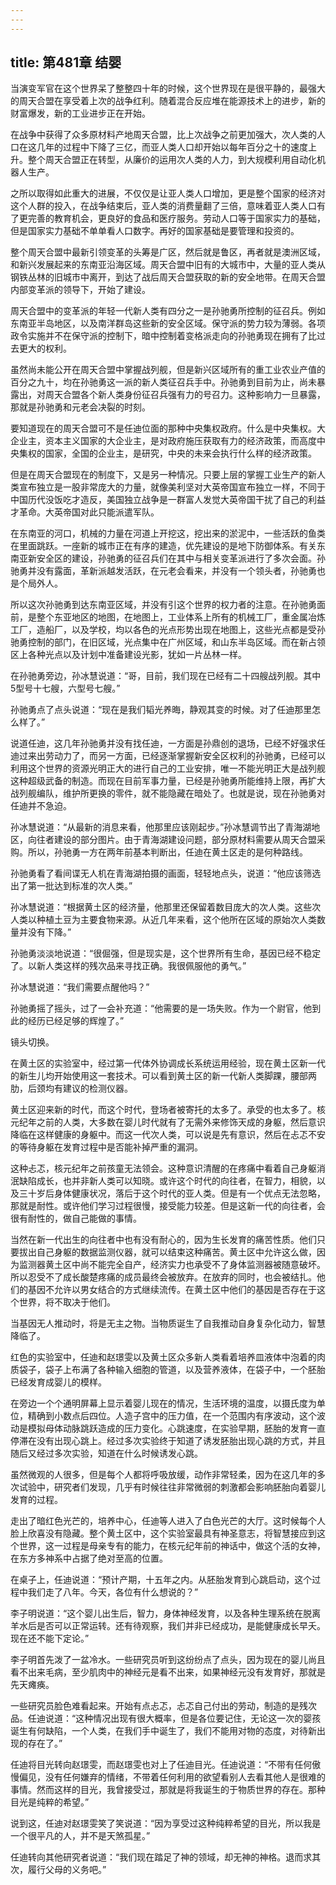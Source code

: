 ```yaml
---
---
---
```

title: 第481章 结婴
---



当演变军官在这个世界呆了整整四十年的时候，这个世界现在是很平静的，最强大的周天合盟在享受着上次的战争红利。随着混合反应堆在能源技术上的进步，新的财富爆发，新的工业进步正在开始。

在战争中获得了众多原材料产地周天合盟，比上次战争之前更加强大，次人类的人口在这几年的过程中下降了三亿，而亚人类人口却开始以每年百分之十的速度上升。整个周天合盟正在转型，从廉价的运用次人类的人力，到大规模利用自动化机器人生产。

之所以取得如此重大的进展，不仅仅是让亚人类人口增加，更是整个国家的经济对这个人群的投入，在战争结束后，亚人类的消费量翻了三倍，意味着亚人类人口有了更完善的教育机会，更良好的食品和医疗服务。劳动人口等于国家实力的基础，但是国家实力基础不单单看人口数字。再好的国家基础是要管理和投资的。

整个周天合盟中最新引领变革的头筹是广区，然后就是鲁区，再者就是澳洲区域，和新兴发展起来的东南亚沿海区域。周天合盟中旧有的大城市中，大量的亚人类从钢铁丛林的旧城市中离开，到达了战后周天合盟获取的新的安全地带。在周天合盟内部变革派的领导下，开始了建设。

周天合盟中的变革派的年轻一代新人类有四分之一是孙驰勇所控制的征召兵。例如东南亚半岛地区，以及南洋群岛这些新的安全区域。保守派的势力较为薄弱。各项政令实施并不在保守派的控制下，暗中控制着变格派走向的孙驰勇现在拥有了比过去更大的权利。

虽然尚未能公开在周天合盟中掌握战列舰，但是新兴区域所有的重工业农业产值的百分之九十，均在孙驰勇这一派的新人类征召兵手中。孙驰勇到目前为止，尚未暴露出，对周天合盟各个新人类身份征召兵强有力的号召力。这种影响力一旦暴露，那就是孙驰勇和元老会决裂的时刻。

要知道现在的周天合盟可不是任迪位面的那种中央集权政府。什么是中央集权。大企业主，资本主义国家的大企业主，是对政府施压获取有力的经济政策，而高度中央集权的国家，全国的企业主，是研究，中央的未来会执行什么样的经济政策。

但是在周天合盟现在的制度下，又是另一种情况。只要上层的掌握工业生产的新人类宣布独立是一股非常庞大的力量，就像美利坚对大英帝国宣布独立一样，不同于中国历代没饭吃才造反，美国独立战争是一群富人发觉大英帝国干扰了自己的利益才革命。大英帝国对此只能派遣军队。

在东南亚的河口，机械的力量在河道上开挖这，挖出来的淤泥中，一些活跃的鱼类在里面跳跃。一座新的城市正在有序的建造，优先建设的是地下防御体系。有关东南亚新安全区的建设，孙驰勇的征召兵们在其中与相关变革派进行了多次会面。孙驰勇并没有露面，革新派越发活跃，在元老会看来，并没有一个领头者，孙驰勇也是个局外人。

所以这次孙驰勇到达东南亚区域，并没有引这个世界的权力者的注意。在孙驰勇面前，是整个东亚地区的地图，在地图上，工业体系上所有的机械工厂，重金属冶炼工厂，造船厂，以及学校，均以各色的光点形势出现在地图上，这些光点都是受孙驰勇控制的部门，在旧区域，光点集中在广州区域，和山东半岛区域。而在新占领区上各种光点以及计划中准备建设光影，犹如一片丛林一样。

在孙驰勇旁边，孙冰慧说道：“哥，目前，我们现在已经有二十四艘战列舰。其中5型号十七艘，六型号七艘。”

孙驰勇点了点头说道：“现在是我们韬光养晦，静观其变的时候。对了任迪那里怎么样了。”

说道任迪，这几年孙驰勇并没有找任迪，一方面是孙鼎创的退场，已经不好强求任迪过来出劳动力了，而另一方面，已经逐渐掌握新安全区权利的孙驰勇，已经可以利用这个世界的资源光明正大的进行自己的工业安排，唯一不能光明正大是战列舰这种超级武备的制造。而现在目前军事力量，已经是孙驰勇所能维持上限，再扩大战列舰编队，维护所更换的零件，就不能隐藏在暗处了。也就是说，现在孙驰勇对任迪并不急迫。

孙冰慧说道：“从最新的消息来看，他那里应该刚起步。”孙冰慧调节出了青海湖地区，向往者建设的部分图片。由于青海湖建设问题，部分原材料需要从周天合盟采购。所以，孙驰勇一方在两年前基本判断出，任迪在黄土区走的是何种路线。

孙驰勇看了看间谍无人机在青海湖拍摄的画面，轻轻地点头，说道：“他应该筛选出了第一批达到标准的次人类。”

孙冰慧说道：“根据黄土区的经济量，他那里还保留着数目庞大的次人类。这些次人类以种植土豆为主要食物来源。从近几年来看，这个他所在区域的原始次人类数量并没有下降。”

孙驰勇淡淡地说道：“很倔强，但是现实是，这个世界所有生命，基因已经不稳定了。以新人类这样的残次品来寻找正确。我很佩服他的勇气。”

孙冰慧说道：“我们需要点醒他吗？”

孙驰勇摇了摇头，过了一会补充道：“他需要的是一场失败。作为一个尉官，他到此的经历已经足够的辉煌了。”

镜头切换。

在黄土区的实验室中，经过第一代体外协调成长系统运用经验，现在黄土区新一代的新生儿均开始使用这一套技术。可以看到黄土区的新一代新人类脚踝，腰部两肋，后颈均有建议的检测仪器。

黄土区迎来新的时代，而这个时代，登场者被寄托的太多了。承受的也太多了。核元纪年之前的人类，大多数在婴儿时代就有了无需外来修饰天成的身躯，然后意识降临在这样健康的身躯中。而这一代次人类，可以说是先有意识，然后在忐忑不安的等待身躯在发育过程中是否能补掉严重的漏洞。

这种忐忑，核元纪年之前孩童无法领会。这种意识清醒的在疼痛中看着自己身躯消泯缺陷成长，也并非新人类可以知晓。或许这个时代的向往者，在智力，相貌，以及三十岁后身体健康状况，落后于这个时代的亚人类。但是有一个优点无法忽略，那就是耐性。或许他们学习过程很慢，接受能力较差。但是这新一代的向往者，会很有耐性的，做自己能做的事情。

当然在新一代出生的向往者中也有没有耐心的，因为生长发育的痛苦性质。他们只要拔出自己身躯的数据监测仪器，就可以结束这种痛苦。黄土区中允许这么做，因为监测器黄土区中尚不能完全自产，经济实力也承受不了身体监测器被随意破坏。所以忍受不了成长酸楚疼痛的成员最终会被放弃。在放弃的同时，也会被结扎。他们的基因不允许以男女结合的方式继续流传。在黄土区中他们的基因是否存在于这个世界，将不取决于他们。

当基因无人推动时，将是无主之物。当物质诞生了自我推动自身复杂化动力，智慧降临了。

红色的实验室中，任迪和赵璟雯以及黄土区众多新人类看着培养皿液体中泡着的肉质袋子，袋子上布满了各种输入细胞的管道，以及营养液体，在袋子中，一个胚胎已经发育成婴儿的模样。

在旁边一个个通明屏幕上显示着婴儿现在的情况，生活环境的温度，以摄氏度为单位，精确到小数点后四位。人造子宫中的压力值，在一个范围内有序波动，这个波动是模拟母体动脉跳跃造成的压力变化。心跳速度，在实验早期，胚胎的发育一直停滞在没有出现心跳上。经过多次实验终于知道了诱发胚胎出现心跳的方式，并且随后又经过多次实验，知道在什么时候诱发心跳。

虽然微观的人很多，但是每个人都将呼吸放缓，动作非常轻柔，因为在这几年的多次试验中，研究者们发现，几乎有时候往往非常微弱的刺激都会影响胚胎向着婴儿发育的过程。

走出了暗红色光芒的，培养中心，任迪等人进入了白色光芒的大厅。这时候每个人脸上欣喜没有隐藏。整个黄土区中，这个实验室最具有神圣意志，将智慧接应到这个世界，这一过程是母亲专有的能力，在核元纪年前的神话中，做这个活的女神，在东方多神系中占据了绝对至高的位置。

在桌子上，任迪说道：“预计产期，十五年之内。从胚胎发育到心跳启动，这个过程中我们走了八年。今天，各位有什么想说的？”

李子明说道：“这个婴儿出生后，智力，身体神经发育，以及各种生理系统在脱离羊水后是否可以正常运转。还有待观察，我们并非已经成功，是能健康成长早夭。现在还不能下定论。”

李子明首先泼了一盆冷水。一些研究员听到这纷纷点了点头，因为现在的婴儿尚且看不出来毛病，至少肌肉中的神经元是看不出来，如果神经元没有发育好，那就是先天瘫痪。

一些研究员脸色难看起来。开始有点忐忑，忐忑自己付出的劳动，制造的是残次品。任迪说道：“这种情况出现有很大概率，但是各位要记住，无论这一次的婴孩诞生有何缺陷，一个人类，在我们手中诞生了，我们不能用对物的态度，对待新出现的存在了。”

任迪将目光转向赵璟雯，而赵璟雯也对上了任迪目光。任迪说道：“不带有任何傲慢偏见，没有任何嫌弃的情绪，不带着任何利用的欲望看别人去看其他人是很难的事情。然而这样的目光，我曾接受过，那就是将我诞生的于物质世界的存在。那种目光是纯粹的希望。”

说到这，任迪对赵璟雯笑了笑说道：“因为享受过这种纯粹希望的目光，所以我是一个很平凡的人，并不是天煞孤星。”

任迪转向其他研究者说道：“我们现在踏足了神的领域，却无神的神格。退而求其次，履行父母的义务吧。”